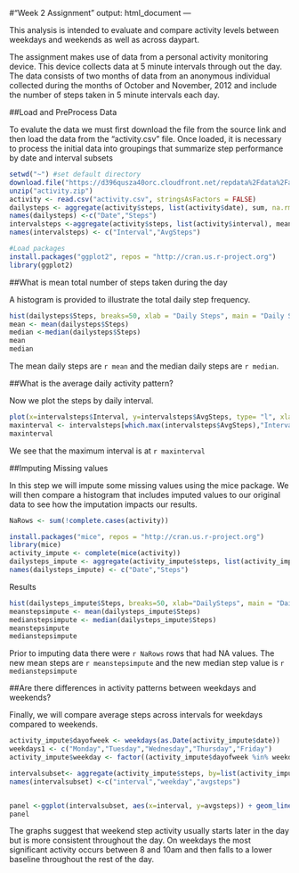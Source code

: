 #"Week 2 Assignment"
output: html_document
---

This analysis is intended to evaluate and compare activity levels between weekdays and weekends as well as across daypart.

The assignment makes use of data from a personal activity monitoring device. This device collects data at 5 minute intervals through out the day. The data consists of two months of data from an anonymous individual collected during the months of October and November, 2012 and include the number of steps taken in 5 minute intervals each day.

##Load and PreProcess Data

To evalute the data we must first download the file from the source link and then load the data from the "activity.csv" file.  Once loaded, it is necessary to process the initial data into groupings that summarize step performance by date and interval subsets

```r
setwd("~") #set default directory
download.file("https://d396qusza40orc.cloudfront.net/repdata%2Fdata%2Factivity.zip", destfile = "activity.zip") 
unzip("activity.zip")
activity <- read.csv("activity.csv", stringsAsFactors = FALSE)
dailysteps <- aggregate(activity$steps, list(activity$date), sum, na.rm=TRUE)
names(dailysteps) <-c("Date","Steps")
intervalsteps <-aggregate(activity$steps, list(activity$interval), mean, na.rm=TRUE)
names(intervalsteps) <- c("Interval","AvgSteps")

#Load packages
install.packages("ggplot2", repos = "http://cran.us.r-project.org")
library(ggplot2)

```

##What is mean total number of steps taken during the day

A histogram is provided to illustrate the total daily step frequency. 

```r
hist(dailysteps$Steps, breaks=50, xlab = "Daily Steps", main = "Daily Step Frequency")
mean <- mean(dailysteps$Steps)
median <-median(dailysteps$Steps)
mean
median
```

The mean daily steps are `r mean` and the median daily steps are `r median`.

##What is the average daily activity pattern?

Now we plot the steps by daily interval.

```r
plot(x=intervalsteps$Interval, y=intervalsteps$AvgSteps, type= "l", xlab="Interval", ylab="AvgSteps", main = "Average Steps per Interval")
maxinterval <- intervalsteps[which.max(intervalsteps$AvgSteps),"Interval"]
maxinterval
```

We see that the maximum interval is at `r maxinterval`

##Imputing Missing values


In this step we will impute some missing values using the mice package.  We will then compare a histogram that includes imputed values to our original data to see how the imputation impacts our results.  

```r
NaRows <- sum(!complete.cases(activity))

install.packages("mice", repos = "http://cran.us.r-project.org")
library(mice)
activity_impute <- complete(mice(activity))
dailysteps_impute <- aggregate(activity_impute$steps, list(activity_impute$date), sum, na.rm=TRUE)
names(dailysteps_impute) <- c("Date","Steps")
```

Results
```r
hist(dailysteps_impute$Steps, breaks=50, xlab="DailySteps", main = "Daily Step Frequency - Imputed Values")
meanstepsimpute <- mean(dailysteps_impute$Steps)
medianstepsimpute <- median(dailysteps_impute$Steps)
meanstepsimpute
medianstepsimpute
```

Prior to imputing data there were `r NaRows` rows that had NA values.  The new mean steps are `r meanstepsimpute` and the new median step value is `r medianstepsimpute`

##Are there differences in activity patterns between weekdays and weekends?

Finally, we will compare average steps across intervals for weekdays compared to weekends.  

```r

activity_impute$dayofweek <- weekdays(as.Date(activity_impute$date))
weekdays1 <- c("Monday","Tuesday","Wednesday","Thursday","Friday")
activity_impute$weekday <- factor((activity_impute$dayofweek %in% weekdays1),levels = c(FALSE,TRUE),labels = c("Weekend","Weekday"))

intervalsubset<- aggregate(activity_impute$steps, by=list(activity_impute$interval,activity_impute$weekday), mean)
names(intervalsubset) <-c("interval","weekday","avgsteps")


panel <-ggplot(intervalsubset, aes(x=interval, y=avgsteps)) + geom_line()+facet_wrap(~ weekday, nrow = 2)
panel
```

The graphs suggest that weekend step activity usually starts later in the day but is more consistent throughout the day.  On weekdays the most significant activity occurs between 8 and 10am and then falls to a lower baseline throughout the rest of the day.
